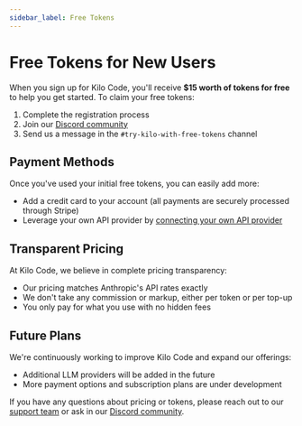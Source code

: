 ```yaml
---
sidebar_label: Free Tokens
---
```



# Free Tokens for New Users

When you sign up for Kilo Code, you'll receive **$15 worth of tokens for free** to help you get started. To claim your free tokens:

1. Complete the registration process
2. Join our <a href={DISCORD_URL} target='_blank'>Discord community</a>
3. Send us a message in the `#try-kilo-with-free-tokens` channel

## Payment Methods

Once you've used your initial free tokens, you can easily add more:

- Add a credit card to your account (all payments are securely processed through Stripe)
- Leverage your own API provider by [connecting your own API provider](/getting-started/connecting-api-provider.md)

## Transparent Pricing

At Kilo Code, we believe in complete pricing transparency:

- Our pricing matches Anthropic's API rates exactly
- We don't take any commission or markup, either per token or per top-up
- You only pay for what you use with no hidden fees

## Future Plans

We're continuously working to improve Kilo Code and expand our offerings:

- Additional LLM providers will be added in the future
- More payment options and subscription plans are under development

If you have any questions about pricing or tokens, please reach out to our [support team](mailto:hi@kilocode.ai) or ask in our <a href={DISCORD_URL} target='_blank'>Discord community</a>.